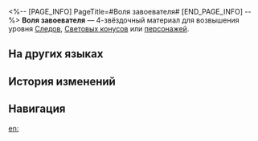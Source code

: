 <%-- [PAGE_INFO]
PageTitle=#Воля завоевателя#
[END_PAGE_INFO] --%>
{{Предмет Инфобокс
|id          = 111013
|Изображение = Предмет Воля завоевателя.png
|Тип         = Материал Следов
|Тип2        = Материал возвышения персонажа
|Инвентарь   = Материалы улучшения
|Редкость    = 4
|Эффект      = 
|Описание    = Плотно конденсированная антиматерия. Продвинутый материал для усиления.
|Источник1   = [[Легион Антиматерии на уровне Равновесия 4 или выше]]
|Источник2   = [[Универсальная машина для синтеза: Синтез материалов]]
|Источник3   = [[Противники в Расходящейся вселенной]]
|Источник4   = [[Противники в Виртуальной вселенной]]
|Источник5   = [[Универсальная машина для синтеза: Обмен материалов]]
}}
{{Описание|Плотно конденсированная антиматерия внутри тела Рейнджера пустоты: Подавителя. Момент Уничтожения - это трубный зов к уничтожению цивилизаций.<br /><br />''«Они хотят увидеть, как горит мир, чтобы слиться с ним в пламени».''}}
'''Воля завоевателя''' — 4-звёздочный материал для возвышения уровня [[Следы|Следов]], [[Световые конусы|Световых конусов]] или [[Персонажи|персонажей]].

==На других языках==
{{На других языках
|en   = Conqueror's Will
|zhs  = 践踏的意志
|zht  = 踐踏的意志
|ja   = 踏みにじる意志
|ko   = 짓밟힌 의지
|es   = Voluntad de conquista
|fr   = Volonté de conquérant
|ru   = Воля завоевателя
|th   = Conqueror's Will
|vi   = Ý Chí Giẫm Đạp
|de   = Wille des Eroberers
|id   = Conqueror's Will
|pt   = Vontade de Conquistador
}}

==История изменений==
{{История изменений|3.5}}

==Навигация==
{{Материалы улучшения Навбокс}}

[[en:]]